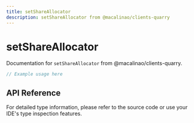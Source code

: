 ```yaml
---
title: setShareAllocator
description: setShareAllocator from @macalinao/clients-quarry
---
```


# setShareAllocator

Documentation for `setShareAllocator` from @macalinao/clients-quarry.

```typescript
// Example usage here
```

## API Reference

For detailed type information, please refer to the source code or use your IDE's type inspection features.
